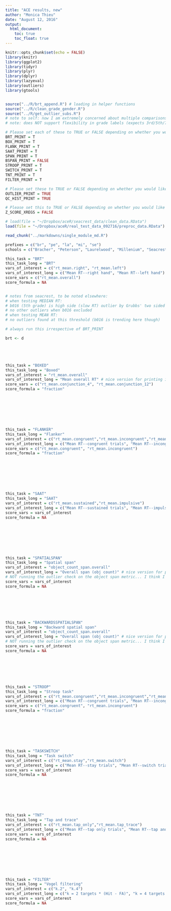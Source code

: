 ```yaml
---
title: "ACE results, new"
author: "Monica Thieu"
date: "August 12, 2016"
output:
  html_document:
    toc: true
    toc_float: true
---
```


```r
knitr::opts_chunk$set(echo = FALSE)
library(knitr)
library(ggplot2)
library(tidyr)
library(plyr)
library(dplyr)
library(lazyeval)
library(outliers)
library(gtools)


source("../R/brt_append.R") # loading in helper functions
source("../R/clean_grade_gender.R")
source("../R/get_outlier_subs.R")
# note to self: now I am extremely concerned about multiple comparisons... I'll do an FDR using n = n_modules * n_varspermodule at some point?
# note: does NOT support flexibility in grade labels (expects 3rd/5th/7th grade); this will be fixed later to expect grades based on what is in the cached dataframe
```

```r
# Please set each of these to TRUE or FALSE depending on whether you would like info on the module printed to the summary document.
BRT_PRINT = T
BOX_PRINT = T
FLANK_PRINT = T
SAAT_PRINT = T
SPAN_PRINT = T
BSPAN_PRINT = FALSE
STROOP_PRINT = T
SWITCH_PRINT = T
TNT_PRINT = T
FILTER_PRINT = T

# Please set these to TRUE or FALSE depending on whether you would like outlier checking info or quality control histograms printed for ALL modules or not. Even if these are set to TRUE, they will not print for modules which have been turned off (set as FALSE) in the above block.
OUTLIER_PRINT = TRUE
QC_HIST_PRINT = TRUE

# Please set this to TRUE or FALSE depending on whether you would like ALL continuous x-regressors z-scored. They will always be mean-centered; this just z-scores them by further dividing them by std dev.
Z_SCORE_XREGS = FALSE
```


```r
# load(file = "~/Dropbox/aceR/seacrest_data/clean_data.RData")
load(file = "~/Dropbox/aceR/real_test_data_092716/preproc_data.RData")
```

```r
read_chunk("../markdowns/single_module_md.R")
```

```r
prefixes = c("br", "pe", "la", "mi", "se")
schools = c("Bracher", "Peterson", "Laurelwood", "Millenium", "Seacrest")
```


```r
this_task = "BRT"
this_task_long = "BRT"
vars_of_interest = c("rt_mean.right", "rt_mean.left")
vars_of_interest_long = c("Mean RT--right hand", "Mean RT--left hand") # nice version for printing in graphs
score_vars = c("rt_mean.overall")
score_formula = NA
```

```r
```

```r
# notes from seacrest, to be noted elsewhere:
# when testing MEDIAN RT:
# b016 (5th grade) is high side (slow RT) outlier by Grubbs' two sided test (p = .020)
# no other outliers when b016 excluded
# when testing MEAN RT:
# no outliers found at this threshold (b016 is trending here though)
```

```r
# always run this irrespective of BRT_PRINT
```

```r
brt <- d
```

```r
```

```r
```

```r
```

```r
```

```r
this_task = "BOXED"
this_task_long = "Boxed"
vars_of_interest = "rt_mean.overall"
vars_of_interest_long = "Mean overall RT" # nice version for printing in graphs
score_vars = c("rt_mean.conjunction_4", "rt_mean.conjunction_12")
score_formula = "fraction"
```

```r
```

```r
```

```r
```

```r
```

```r
```

```r
```

```r
```

```r
this_task = "FLANKER"
this_task_long = "Flanker"
vars_of_interest = c("rt_mean.congruent","rt_mean.incongruent","rt_mean.cost")
vars_of_interest_long = c("Mean RT--congruent trials", "Mean RT--incongruent trials", "Mean cost of incongruence on RT") # nice version for printing in graphs
score_vars = c("rt_mean.congruent", "rt_mean.incongruent")
score_formula = "fraction"
```

```r
```

```r
```

```r
```

```r
```

```r
```

```r
```

```r
```

```r
this_task = "SAAT"
this_task_long = "SAAT"
vars_of_interest = c("rt_mean.sustained","rt_mean.impulsive")
vars_of_interest_long = c("Mean RT--sustained trials", "Mean RT--impulsive trials") # nice version for printing in graphs
score_vars = vars_of_interest
score_formula = NA
```

```r
```

```r
```

```r
```

```r
```

```r
```

```r
```

```r
```

```r
this_task = "SPATIALSPAN"
this_task_long = "Spatial span"
vars_of_interest = "object_count_span.overall"
vars_of_interest_long = "Overall span (obj count)" # nice version for printing in graphs
# NOT running the outlier check on the object span metric... I think I broke grubbs.test
score_vars = vars_of_interest
score_formula = NA
```

```r
```

```r
```

```r
```

```r
```

```r
```

```r
```

```r
this_task = "BACKWARDSSPATIALSPAN"
this_task_long = "Backward spatial span"
vars_of_interest = "object_count_span.overall"
vars_of_interest_long = "Overall span (obj count)" # nice version for printing in graphs
# NOT running the outlier check on the object span metric... I think I broke grubbs.test
score_vars = vars_of_interest
score_formula = NA
```

```r
```

```r
```

```r
```

```r
```

```r
```

```r
```


```r
this_task = "STROOP"
this_task_long = "Stroop task"
vars_of_interest = c("rt_mean.congruent","rt_mean.incongruent","rt_mean.cost")
vars_of_interest_long = c("Mean RT--congruent trials", "Mean RT--incongruent trials", "Mean cost of incongruence on RT") # nice version for printing in graphs
score_vars = c("rt_mean.congruent", "rt_mean.incongruent")
score_formula = "fraction"
```

```r
```

```r
```

```r
```

```r
```

```r
```

```r
```

```r
```

```r
this_task = "TASKSWITCH"
this_task_long = "Task switch"
vars_of_interest = c("rt_mean.stay","rt_mean.switch")
vars_of_interest_long = c("Mean RT--stay trials", "Mean RT--switch trials") # nice version for printing in graphs
score_vars = vars_of_interest 
score_formula = NA
```

```r
```

```r
```

```r
```

```r
```

```r
```

```r
```

```r
```

```r
this_task = "TNT"
this_task_long = "Tap and trace"
vars_of_interest = c("rt_mean.tap_only","rt_mean.tap_trace")
vars_of_interest_long = c("Mean RT--tap only trials", "Mean RT--tap and trace trials") # nice version for printing in graphs
score_vars = vars_of_interest
score_formula = NA
```

```r
```

```r
```

```r
```

```r
```

```r
```

```r
```

```r
```

```r
this_task = "FILTER"
this_task_long = "Vogel filtering"
vars_of_interest = c("k.2", "k.4")
vars_of_interest_long = c("k = 2 targets * (Hit - FA)", "k = 4 targets * (Hit - FA)") # nice version for printing in graphs
score_vars = vars_of_interest
score_formula = NA
```

```r
```

```r
```

```r
```

```r
```

```r
```

```r
```

```r
```